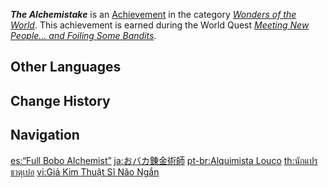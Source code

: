{{Achievement Infobox
|id           = 81210
|order id     = 1196
|category     = Wonders of the World
|description  = Rescue [[Clitopho]].
|requirements = Earned during ''[[Meeting New People... and Foiling Some Bandits]]''.
|primogems    = 5
|tracking     = 
|hidden       = 1
|topic        = 
|quest        = The Chasm Delvers
|type         = Quest
}}
'''''The Alchemistake''''' is an [[Achievement]] in the category ''[[Wonders of the World]]''. This achievement is earned during the World Quest ''[[Meeting New People... and Foiling Some Bandits]]''.
<!--
==Trivia==

==Video Guides==
{{EVT
|video1   = 
|caption1 = 
}}
-->
==Other Languages==
{{Other Languages
|en      = The Alchemistake
|zhs     = 秀逗炼金术士
|zhs_rm  = Xiùdòu Liànjīnshùshì
|zht     = 秀逗煉金術士
|zht_rm  = Xiùdou Liànjīnshùshì
|zh_tl   = Slow-Witted Alchemist
|zh_note = {{zh|s=秀逗|t=秀逗|rm=xiùdòu}} is an internet slang word originating from the English term "short-circuit," derived through Japanese and Cantonese influence. It is used to describe a person whose "brain has short-circuited," and is therefore exhibiting a moment of slow-wittedness.
|ja      = おバカ錬金術師
|ja_rm   = O-baka Renkinjutsushi
|ja_tl   = Dummy Alchemist
|ko      = 멍청한 연금술사
|ko_rm   = Meongcheonghan Yeongeumsulsa
|ko_tl   = Stupid Alchemist
|es      = “Full Bobo Alchemist”
|es_tl   = "Full Dummy Alchemist"
|es_note = The word "alchemist" is usually translated as {{es|alquimista}} in Spanish.
|fr      = «&nbsp;Full-idiot Alchemist&nbsp;»
|fr_tl   = "Full-Idiot Alchemist"
|fr_note = A wordplay on the popular Japanese series ''{{w|Fullmetal Alchemist}}''. The manga title is left in English in the localization as this is how it is localized in French, with only the word "idiot" existing in the French language.
|ru      = Шальной алхимик
|ru_tl   = Crazy Alchemist
|th      = นักแปรธาตุเบ๋อ
|th_rm   = 
|th_tl   = 
|vi      = Giả Kim Thuật Sĩ Não Ngắn
|vi_tl   = 
|de      = Alchimistenrettung
|de_tl   = Alchemist's Rescue
|id      = "Full Mental Alchemist"
|id_note = A wordplay on ''{{w|Fullmetal Alchemist}}'', {{id|kena mental}} is an internet slang term that describes a person that was "struck mentally," usually used in mobile gaming circles to joke about an opponent player who is underperforming.
|pt      = Alquimista Louco
|pt_tl   = Crazy Alchemist
|tr      = Şaşkın Simyager
|tr_tl   = Confused Alchemist
|it      = Full mental alchemist
|it_tl   = 
}}

==Change History==
{{Change History|2.6}}
<!--
==References==
{{Reflist}}
-->
==Navigation==
{{Achievement Navbox|Wonders of the World|Quest}}

[[es:“Full Bobo Alchemist”]]
[[ja:おバカ錬金術師]]
[[pt-br:Alquimista Louco]]
[[th:นักแปรธาตุเบ๋อ]]
[[vi:Giả Kim Thuật Sĩ Não Ngắn]]